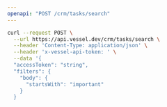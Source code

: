 ```yaml
---
openapi: "POST /crm/tasks/search"
---
```


<RequestExample>

```bash Request
curl --request POST \
  --url https://api.vessel.dev/crm/tasks/search \
  --header 'Content-Type: application/json' \
  --header 'x-vessel-api-token: ' \
  --data '{
  "accessToken": "string",
  "filters": {
    "body": {
      "startsWith": "important"
    }
  }
```

</RequestExample>
